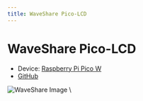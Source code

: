 ```yaml
---
title: WaveShare Pico-LCD
---
```


# WaveShare Pico-LCD

-   Device: [Raspberry Pi Pico W](/devices/rp2040/pico-w)
-   [GitHub](https://github.com/mmoskal/devicescript-waveshare-pico-lcd)

![WaveShare Image](https://github.com/mmoskal/devicescript-waveshare-pico-lcd/blob/main/assets/pico-lcd-114.png?raw=true)
\
